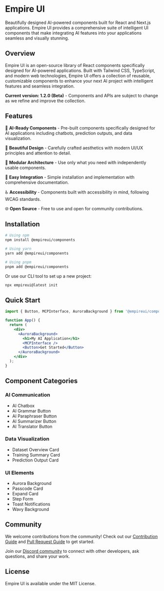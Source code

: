 # Empire UI

Beautifully designed AI-powered components built for React and Next.js applications. Empire UI provides a comprehensive suite of intelligent UI components that make integrating AI features into your applications seamless and visually stunning.

## Overview

Empire UI is an open-source library of React components specifically designed for AI-powered applications. Built with Tailwind CSS, TypeScript, and modern web technologies, Empire UI offers a collection of reusable, customizable components to enhance your next AI project with intelligent features and seamless integration.

**Current version: 1.2.0 (Beta)** - Components and APIs are subject to change as we refine and improve the collection.

## Features

🚀 **AI-Ready Components** - Pre-built components specifically designed for AI applications including chatbots, prediction outputs, and data visualization.

🎨 **Beautiful Design** - Carefully crafted aesthetics with modern UI/UX principles and attention to detail.

🧩 **Modular Architecture** - Use only what you need with independently usable components.

🔌 **Easy Integration** - Simple installation and implementation with comprehensive documentation.

♿ **Accessibility** - Components built with accessibility in mind, following WCAG standards.

🌐 **Open Source** - Free to use and open for community contributions.

## Installation

```bash
# Using npm
npm install @empireui/components

# Using yarn
yarn add @empireui/components

# Using pnpm
pnpm add @empireui/components
```

Or use our CLI tool to set up a new project:

```bash
npx empireui@latest init
```

## Quick Start

```jsx
import { Button, MCPInterface, AuroraBackground } from '@empireui/components';

function App() {
  return (
    <div>
      <AuroraBackground>
        <h1>My AI Application</h1>
        <MCPInterface />
        <Button>Get Started</Button>
      </AuroraBackground>
    </div>
  );
}
```

## Component Categories

### AI Communication
- AI Chatbox
- AI Grammar Button
- AI Paraphraser Button
- AI Summarizer Button
- AI Translator Button

### Data Visualization
- Dataset Overview Card
- Training Summary Card
- Prediction Output Card

### UI Elements
- Aurora Background
- Passcode Card
- Expand Card
- Step Form
- Toast Notifications
- Wavy Background

## Community

We welcome contributions from the community! Check out our [Contribution Guide](https://github.com/empirecodefoundation/ui/blob/main/CONTRIBUTING.md) and [Pull Request Guide](https://github.com/empirecodefoundation/ui/blob/main/PullRequestContributionGuide.md) to get started.

Join our [Discord community](https://discord.gg/empireui) to connect with other developers, ask questions, and share your work.

## License

Empire UI is available under the MIT License.
